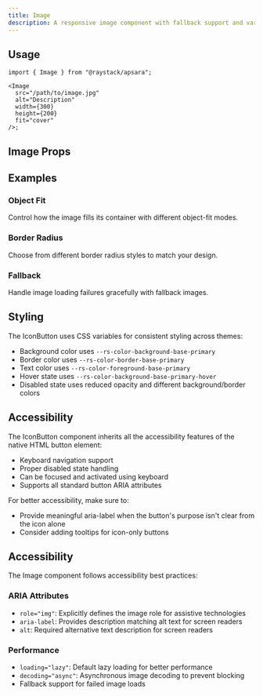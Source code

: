 ```yaml
---
title: Image
description: A responsive image component with fallback support and various fitting options.
---
```



<Demo data={playground} />

## Usage

```tsx
import { Image } from "@raystack/apsara";

<Image
  src="/path/to/image.jpg"
  alt="Description"
  width={300}
  height={200}
  fit="cover"
/>;
```

## Image Props

<auto-type-table path="./props.ts" name="ImageProps" />

## Examples

### Object Fit

Control how the image fills its container with different object-fit modes.

<Demo data={fitDemo} />

### Border Radius

Choose from different border radius styles to match your design.

<Demo data={radiusDemo} />

### Fallback

Handle image loading failures gracefully with fallback images.

<Demo data={fallbackDemo} />

## Styling

The IconButton uses CSS variables for consistent styling across themes:

- Background color uses `--rs-color-background-base-primary`
- Border color uses `--rs-color-border-base-primary`
- Text color uses `--rs-color-foreground-base-primary`
- Hover state uses `--rs-color-background-base-primary-hover`
- Disabled state uses reduced opacity and different background/border colors

## Accessibility

The IconButton component inherits all the accessibility features of the native HTML button element:

- Keyboard navigation support
- Proper disabled state handling
- Can be focused and activated using keyboard
- Supports all standard button ARIA attributes

For better accessibility, make sure to:

- Provide meaningful aria-label when the button's purpose isn't clear from the icon alone
- Consider adding tooltips for icon-only buttons

## Accessibility

The Image component follows accessibility best practices:

### ARIA Attributes

- `role="img"`: Explicitly defines the image role for assistive technologies
- `aria-label`: Provides description matching alt text for screen readers
- `alt`: Required alternative text description for screen readers

### Performance

- `loading="lazy"`: Default lazy loading for better performance
- `decoding="async"`: Asynchronous image decoding to prevent blocking
- Fallback support for failed image loads
